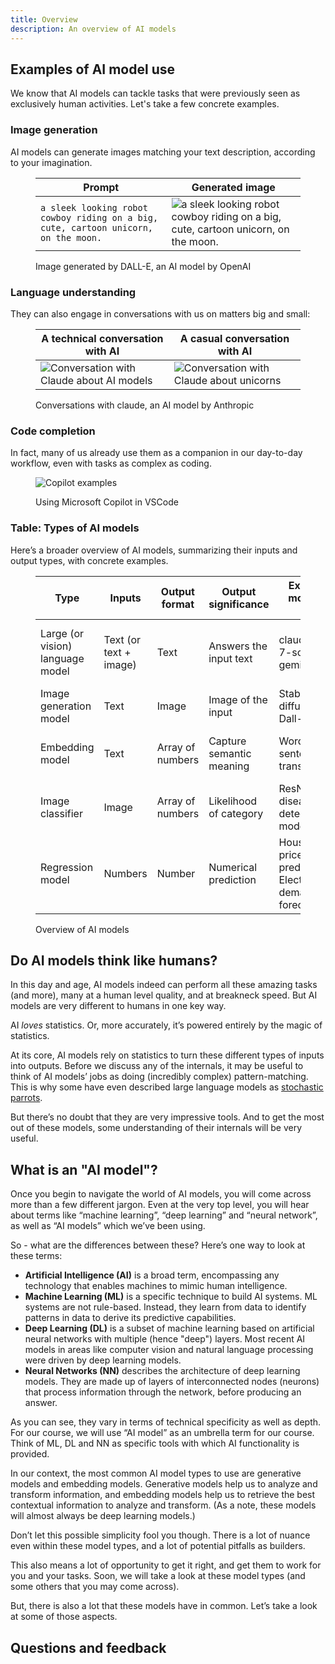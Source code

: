```yaml
---
title: Overview
description: An overview of AI models
---
```


## <i class="fa-solid fa-chalkboard-user"></i> Examples of AI model use

We know that AI models can tackle tasks that were previously seen as exclusively human activities. Let's take a few concrete examples.

### Image generation

AI models can generate images matching your text description, according to your imagination.

<figure>

| Prompt | Generated image |
| --- | --- |
| `a sleek looking robot cowboy riding on a big, cute, cartoon unicorn, on the moon.` | ![a sleek looking robot cowboy riding on a big, cute, cartoon unicorn, on the moon.](./_img/10_generated_unicorn.png) |

<figcaption>Image generated by DALL-E, an AI model by OpenAI</figcaption>
</figure>

### Language understanding

They can also engage in conversations with us on matters big and small:

<figure>

| A technical conversation with AI | A casual conversation with AI |
| --- | --- |
| ![Conversation with Claude about AI models](./_img/10_chat_example_1.png) | ![Conversation with Claude about unicorns](./_img/10_chat_example_2.png) |

<figcaption>Conversations with claude, an AI model by Anthropic</figcaption>
</figure>

### Code completion

In fact, many of us already use them as a companion in our day-to-day workflow, even with tasks as complex as coding.

<figure>

![Copilot examples](./_img/10_copilot_example.png)

<figcaption>Using Microsoft Copilot in VSCode</figcaption>
</figure>

### Table: Types of AI models

Here’s a broader overview of AI models, summarizing their inputs and output types, with concrete examples.

<figure>

| Type | Inputs | Output format | Output significance | Example models / use | Example input | Example output |
| --- | --- | --- | --- | --- | --- | --- |
| Large (or vision) language model | Text (or text + image) | Text | Answers the input text | claude-3-7-sonnet, gemini-2.0 | Where is the capital of France? | The capital of France is Paris |
| Image generation model | Text | Image | Image of the input | Stable diffusion, Dall-E | Image of a cute red dog | ![Image of a dog](./_img/10_cute_dog.png) |
| Embedding model | Text | Array of numbers | Capture semantic meaning | Word2vec, sentence-transformers | Image of a cute red dog | [0.0149, 0.8932, …, 0.0589] |
| Image classifier  | Image | Array of numbers | Likelihood of category | ResNet, disease detection models | ![Image of a dog](./_img/10_cute_dog.png) | [0.958, 0.042] |
| Regression model | Numbers | Number | Numerical prediction | Housing price prediction, Electricity demand forecasting | [4, 950, 1985, 2010, 10011, 0] | 2585913 |

<figcaption>Overview of AI models</figcaption>
</figure>

## <i class="fa-solid fa-chalkboard-user"></i> Do AI models think like humans?

In this day and age, AI models indeed can perform all these amazing tasks (and more), many at a human level quality, and at breakneck speed. But AI models are very different to humans in one key way.

AI *loves* statistics. Or, more accurately, it’s powered entirely by the magic of statistics.

At its core, AI models rely on statistics to turn these different types of inputs into outputs. Before we discuss any of the internals, it may be useful to think of AI models’ jobs as doing (incredibly complex) pattern-matching. This is why some have even described large language models as [stochastic parrots](https://en.wikipedia.org/wiki/Stochastic_parrot).

But there’s no doubt that they are very impressive tools. And to get the most out of these models, some understanding of their internals will be very useful.

## <i class="fa-solid fa-chalkboard-user"></i> What is an "AI model"?

Once you begin to navigate the world of AI models, you will come across more than a few different jargon. Even at the very top level, you will hear about terms like “machine learning”, “deep learning” and “neural network”, as well as “AI models” which we’ve been using.

So - what are the differences between these? Here’s one way to look at these terms:

- **Artificial Intelligence (AI)** is a broad term, encompassing any technology that enables machines to mimic human intelligence.
- **Machine Learning (ML)** is a specific technique to build AI systems. ML systems are not rule-based. Instead, they learn from data to identify patterns in data to derive its predictive capabilities.
- **Deep Learning (DL)** is a subset of machine learning based on artificial neural networks with multiple (hence "deep") layers. Most recent AI models in areas like computer vision and natural language processing were driven by deep learning models.
- **Neural Networks (NN)** describes the architecture of deep learning models. They are made up of layers of interconnected nodes (neurons) that process information through the network, before producing an answer.

As you can see, they vary in terms of technical specificity as well as depth. For our course, we will use “AI model” as an umbrella term for our course. Think of ML, DL and NN as specific tools with which AI functionality is provided.

In our context, the most common AI model types to use are generative models and embedding models. Generative models help us to analyze and transform information, and embedding models help us to retrieve the best contextual information to analyze and transform. (As a note, these models will almost always be deep learning models.)

Don’t let this possible simplicity fool you though. There is a lot of nuance even within these model types, and a lot of potential pitfalls as builders.

This also means a lot of opportunity to get it right, and get them to work for you and your tasks. Soon, we will take a look at these model types (and some others that you may come across).

But, there is also a lot that these models have in common. Let’s take a look at some of those aspects.

## Questions and feedback


<DocsFeedback/>
